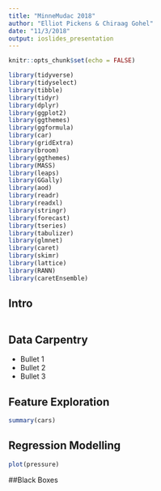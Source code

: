 ```yaml
---
title: "MinneMudac 2018"
author: "Elliot Pickens & Chiraag Gohel"
date: "11/3/2018"
output: ioslides_presentation
---
```


```r
knitr::opts_chunk$set(echo = FALSE)
```

```r
library(tidyverse)
library(tidyselect)
library(tibble)
library(tidyr)
library(dplyr)
library(ggplot2)
library(ggthemes)
library(ggformula)
library(car)
library(gridExtra)
library(broom)
library(ggthemes)
library(MASS)
library(leaps)
library(GGally)
library(aod)
library(readr)
library(readxl)
library(stringr)
library(forecast) 
library(tseries)
library(tabulizer)
library(glmnet)
library(caret)
library(skimr)
library(lattice)
library(RANN)
library(caretEnsemble)
```


## Intro

```r

```


## Data Carpentry

- Bullet 1
- Bullet 2
- Bullet 3

## Feature Exploration

```r
summary(cars)
```

## Regression Modelling

```r
plot(pressure)
```

##Black Boxes


